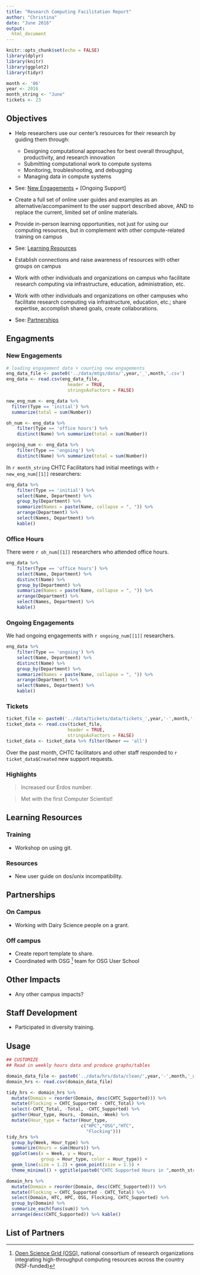 ```yaml
---
title: "Research Computing Facilitation Report"
author: "Christina"
date: "June 2016"
output: 
  html_document
---
```


```r
knitr::opts_chunk$set(echo = FALSE)
library(dplyr)
library(knitr)
library(ggplot2)
library(tidyr)

month <- '06'
year <- 2016
month_string <- "June"
tickets <- 23
```

## Objectives

* Help researchers use our center's resources for their research by guiding them through:
    * Designing computational approaches for best overall throughput, productivity, and research innovation
    * Submitting computational work to compute systems
    * Monitoring, troubleshooting, and debugging
    * Managing data in compute systems
* See: [New Engagements] + [Ongoing Support]

* Create a full set of online user guides and examples as an alternative/accompaniment to the user support described above, AND to replace the current, limited set of online materials.
* Provide in-person learning opportunities, not just for using our computing resources, but in complement with other compute-related training on campus
* See: [Learning Resources]

* Establish connections and raise awareness of resources with other groups on campus
* Work with other individuals and organizations on campus who facilitate research computing via infrastructure, education, administration, etc.
* Work with other individuals and organizations on other campuses who facilitate research computing via infrastructure, education, etc.; share expertise, accomplish shared goals, create collaborations.
* See: [Partnerships]

## Engagments

### New Engagements

```r
# loading engagement data + counting new engagements
eng_data_file <- paste0('../data/mtgs/data/',year,'_',month,'.csv')
eng_data <- read.csv(eng_data_file,
                       header = TRUE, 
                       stringsAsFactors = FALSE)

new_eng_num <- eng_data %>% 
  filter(Type == 'initial') %>% 
  summarize(total = sum(Number))

oh_num <- eng_data %>%
    filter(Type == 'office hours') %>%
    distinct(Name) %>% summarize(total = sum(Number))

ongoing_num <- eng_data %>%
    filter(Type == 'ongoing') %>%
    distinct(Name) %>% summarize(total = sum(Number))
```

In `r month_string` CHTC Facilitators had initial 
meetings with `r new_eng_num[[1]]` researchers: 

```r
eng_data %>%
    filter(Type == 'initial') %>%
    select(Name, Department) %>% 
    group_by(Department) %>%
    summarize(Names = paste(Name, collapse = ", ")) %>%
    arrange(Department) %>%
    select(Names, Department) %>%
    kable()
```

### Office Hours

There were `r oh_num[[1]]` researchers who attended office hours.  

```r
eng_data %>%
    filter(Type == 'office hours') %>%
    select(Name, Department) %>% 
    distinct(Name) %>%
    group_by(Department) %>%
    summarize(Names = paste(Name, collapse = ", ")) %>%
    arrange(Department) %>%
    select(Names, Department) %>%
    kable()
```

### Ongoing Engagements

We had ongoing engagements with `r ongoing_num[[1]]` researchers.  

```r
eng_data %>%
    filter(Type == 'ongoing') %>%
    select(Name, Department) %>% 
    distinct(Name) %>%
    group_by(Department) %>%
    summarize(Names = paste(Name, collapse = ", ")) %>%
    arrange(Department) %>%
    select(Names, Department) %>%
    kable()
```

### Tickets

```r
ticket_file <- paste0('../data/tickets/data/tickets_',year,'-',month,'-01.csv')
ticket_data <- read.csv(ticket_file,
                       header = TRUE, 
                       stringsAsFactors = FALSE)
ticket_data <- ticket_data %>% filter(Owner == 'all')
```

Over the past month, CHTC facilitators and other staff
responded to `r ticket_data$Created` new support requests.  

### Highlights

> Increased our Erdos number.  

> Met with the first Computer Scientist!

## Learning Resources

### Training

* Workshop on using git.  

### Resources

* New user guide on dos/unix incompatibility.

## Partnerships

### On Campus

* Working with Dairy Science people on a grant.  

### Off campus

* Create report template to share.  
* Coordinated with OSG [^1] team for OSG User School

## Other Impacts

* Any other campus impacts? 

## Staff Development

* Participated in diversity training. 

## Usage

```r
## CUSTOMIZE
## Read in weekly hours data and produce graphs/tables

domain_data_file <- paste0('../data/hrs/data/clean/',year,'-',month,'_weekly.csv')
domain_hrs <- read.csv(domain_data_file)

tidy_hrs <- domain_hrs %>% 
  mutate(Domain = reorder(Domain, desc(CHTC_Supported))) %>%
  mutate(Flocking = CHTC_Supported - CHTC_Total) %>%
  select(-CHTC_Total, -Total, -CHTC_Supported) %>%
  gather(Hour_type, Hours, -Domain, -Week) %>%
  mutate(Hour_type = factor(Hour_type,
                            c("HPC","OSG","HTC",
                              "Flocking"))) 
tidy_hrs %>% 
  group_by(Week, Hour_type) %>%
  summarize(Hours = sum(Hours)) %>%
  ggplot(aes(x = Week, y = Hours, 
             group = Hour_type, color = Hour_type)) +
  geom_line(size = 1.2) + geom_point(size = 1.5) +
  theme_minimal() + ggtitle(paste0("CHTC Supported Hours in ",month_string))

domain_hrs %>% 
  mutate(Domain = reorder(Domain, desc(CHTC_Supported))) %>%
  mutate(Flocking = CHTC_Supported - CHTC_Total) %>%
  select(Domain, HTC, HPC, OSG, Flocking, CHTC_Supported) %>%
  group_by(Domain) %>%
  summarize_each(funs(sum)) %>%
  arrange(desc(CHTC_Supported)) %>% kable()
```

## List of Partners

[^1]: [Open Science Grid (OSG)](https://www.opensciencegrid.org/), national consortium of research organizations integrating high-throughput computing resources across the country (NSF-funded)
